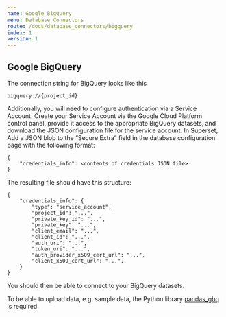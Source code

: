 ```yaml
---
name: Google BigQuery
menu: Database Connectors
route: /docs/database_connectors/bigquery
index: 1
version: 1
---
```


Google BigQuery
-------------

The connection string for BigQuery looks like this

```
bigquery://{project_id}
```

Additionally, you will need to configure authentication via a Service Account. Create your Service Account via the Google Cloud Platform control panel, provide it access to the appropriate BigQuery datasets, and download the JSON configuration file for the service account. In Superset, Add a JSON blob to the “Secure Extra” field in the database configuration page with the following format:

```
{
    "credentials_info": <contents of credentials JSON file>
}
```

The resulting file should have this structure:

```
{
    "credentials_info": {
        "type": "service_account",
        "project_id": "...",
        "private_key_id": "...",
        "private_key": "...",
        "client_email": "...",
        "client_id": "...",
        "auth_uri": "...",
        "token_uri": "...",
        "auth_provider_x509_cert_url": "...",
        "client_x509_cert_url": "...",
    }
}
```

You should then be able to connect to your BigQuery datasets.

To be able to upload data, e.g. sample data, the Python library [pandas_gbq](https://github.com/pydata/pandas-gbq) is required.